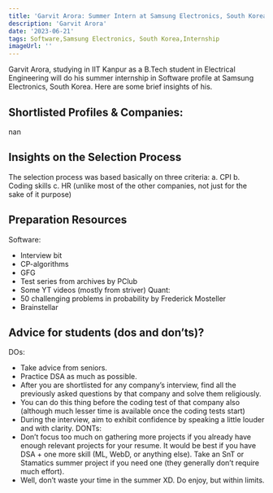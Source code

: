 ---
title: 'Garvit Arora: Summer Intern at Samsung Electronics, South Korea'
description: 'Garvit Arora'
date: '2023-06-21'
tags: Software,Samsung Electronics, South Korea,Internship
imageUrl: ''
---

Garvit Arora, studying in IIT Kanpur as a B.Tech student in Electrical Engineering will do
his summer internship in Software profile at Samsung Electronics, South Korea. Here are some brief
insights of his.

## Shortlisted Profiles & Companies:
nan

## Insights on the Selection Process
The selection process was based basically on three criteria:
a. CPI
b. Coding skills
c. HR (unlike most of the other companies, not just for the
sake of it purpose)

##  Preparation Resources
Software:
- Interview bit
- CP-algorithms
- GFG
- Test series from archives by PClub
- Some YT videos (mostly from striver)
Quant:
- 50 challenging problems in probability by Frederick Mosteller
- Brainstellar

## Advice for students (dos and don’ts)? 
DOs:
- Take advice from seniors.
- Practice DSA as much as possible.
- After you are shortlisted for any company’s interview, find all the previously asked
questions by that company and solve them religiously.
- You can do this thing before the coding test of that company also (although much
lesser time is available once the coding tests start)
- During the interview, aim to exhibit confidence by speaking a little louder and with
clarity.
DONTs:
- Don’t focus too much on gathering more projects if you already have enough relevant
projects for your resume. It would be best if you have DSA + one more skill (ML,
WebD, or anything else). Take an SnT or Stamatics summer project if you need one
(they generally don’t require much effort).
- Well, don’t waste your time in the summer XD. Do enjoy, but within limits.

